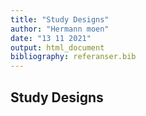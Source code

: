 ```yaml
---
title: "Study Designs"
author: "Hermann moen"
date: "13 11 2021"
output: html_document
bibliography: referanser.bib
---
```


## Study Designs

